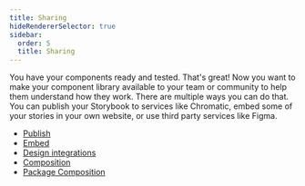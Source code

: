 ```yaml
---
title: Sharing
hideRendererSelector: true
sidebar:
  order: 5
  title: Sharing
---
```


You have your components ready and tested. That's great! Now you want to make your component library available to your team or community to help them understand how they work. There are multiple ways you can do that. You can publish your Storybook to services like Chromatic, embed some of your stories in your own website, or use third party services like Figma.

* [Publish](./publish-storybook.mdx)
* [Embed](./embed.mdx)
* [Design integrations](./design-integrations.mdx)
* [Composition](./storybook-composition.mdx)
* [Package Composition](./package-composition.mdx)